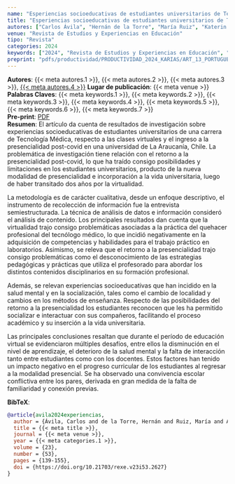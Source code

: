 ```yaml
---
name: "Esperiencias socioeducativas de estudiantes universitarios de Tecnología Médica respecto del ingreso a la presencialidad post-covid"
title: "Esperiencias socioeducativas de estudiantes universitarios de Tecnología Médica respecto del ingreso a la presencialidad post-covid"
autores: ["Carlos Ávila", "Hernán de la Torre", "María Ruiz", "Katerin Arias-Ortega"]
venue: "Revista de Estudios y Experiencias en Educación"
tipo: "Revista"
categories: 2024
keywords: ["2024", "Revista de Estudios y Experiencias en Educación", "Experiencias Socioeducativas", "COVID-19", "Educación Superior", "Tecnología Médica", "Educación a Distancia"]
preprint: "pdfs/productividad/PRODUCTIVIDAD_2024_KARIAS/ART_13_PORTUGUESA_EDUC_ARIAS ET AL_2024_SCOPUS.pdf"
---
```

**Autores**: {{< meta autores.1 >}}, {{< meta autores.2 >}}, {{< meta autores.3 >}}, [{{< meta autores.4 >}}](../members/current/Katerin Arias-Ortega.qmd)
**Lugar de publicación**: {{< meta venue >}}     
**Palabras Claves**: {{< meta keywords.1 >}}, {{< meta keywords.2 >}}, {{< meta keywords.3 >}}, {{< meta keywords.4 >}}, {{< meta keywords.5 >}}, {{< meta keywords.6 >}}, {{< meta keywords.7 >}}    
**Pre-print**: [PDF](../{{< meta preprint >}})    
**Resumen**: El artículo da cuenta de resultados de investigación sobre experiencias socioeducativas de estudiantes universitarios de una carrera de Tecnología Médica, respecto a las clases virtuales y el ingreso a la presencialidad post-covid en una universidad de La Araucanía, Chile. La problemática de investigación tiene relación con el retorno a la presencialidad post-covid, lo que ha traído consigo posibilidades y limitaciones en los estudiantes universitarios, producto de la nueva modalidad de presencialidad e incorporación a la vida universitaria, luego de haber transitado dos años por la virtualidad.

La metodología es de carácter cualitativa, desde un enfoque descriptivo, el instrumento de recolección de información fue la entrevista semiestructurada. La técnica de análisis de datos e información consideró el análisis de contenido. Los principales resultados dan cuenta que la virtualidad trajo consigo problemáticas asociadas a la práctica del quehacer profesional del tecnólogo médico, lo que incidió negativamente en la adquisición de competencias y habilidades para el trabajo práctico en laboratorios. Asimismo, se releva que el retorno a la presencialidad trajo consigo problemáticas como el desconocimiento de las estrategias pedagógicas y prácticas que utiliza el profesorado para abordar los distintos contenidos disciplinarios en su formación profesional.

Además, se relevan experiencias socioeducativas que han incidido en la salud mental y en la socialización, tales como el cambio de localidad y cambios en los métodos de enseñanza. Respecto de las posibilidades del retorno a la presencialidad los estudiantes reconocen que les ha permitido socializar e interactuar con sus compañeros, facilitando el proceso académico y su inserción a la vida universitaria.

Las principales conclusiones resaltan que durante el período de educación virtual se evidenciaron múltiples desafíos, entre ellos la disminución en el nivel de aprendizaje, el deterioro de la salud mental y la falta de interacción tanto entre estudiantes como con los docentes. Estos factores han tenido un impacto negativo en el progreso curricular de los estudiantes al regresar a la modalidad presencial. Se ha observado una convivencia escolar conflictiva entre los pares, derivada en gran medida de la falta de familiaridad y conexión previas.

**BibTeX**:
```bibtex
@article{avila2024experiencias,
  author = {Ávila, Carlos and de la Torre, Hernán and Ruiz, María and Arias, Katerin},
  title = {{< meta title >}},
  journal = {{< meta venue >}},
  year = {{< meta categories.1 >}},
  volume = {23},
  number = {53},
  pages = {139-155},
  doi = {https://doi.org/10.21703/rexe.v23i53.2627}
}
```
